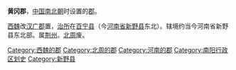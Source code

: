 '''黄冈郡'''，[[中国|中国]][[南北朝|南北朝]]时设置的[[郡|郡]]。

[[西魏|西魏]]改[[汉广郡|汉广郡]]置，[[治所|治所]]在[[百宁县|百宁县]]（今[[河南省|河南省]][[新野县|新野县]]东北）。辖境约当今河南省新野县东北部。属[[荆州_(古代)|荆州]]。[[北周|北周]]废。 

{{已废的南阳市古代行政区划}}
{{南北朝行政区划小作品}}
{{DEFAULTSORT:H}}
[[Category:西魏的郡|Category:西魏的郡]]
[[Category:北周的郡|Category:北周的郡]]
[[Category:河南的郡|Category:河南的郡]]
[[Category:南阳行政区划史|Category:南阳行政区划史]]
[[Category:新野县|Category:新野县]]